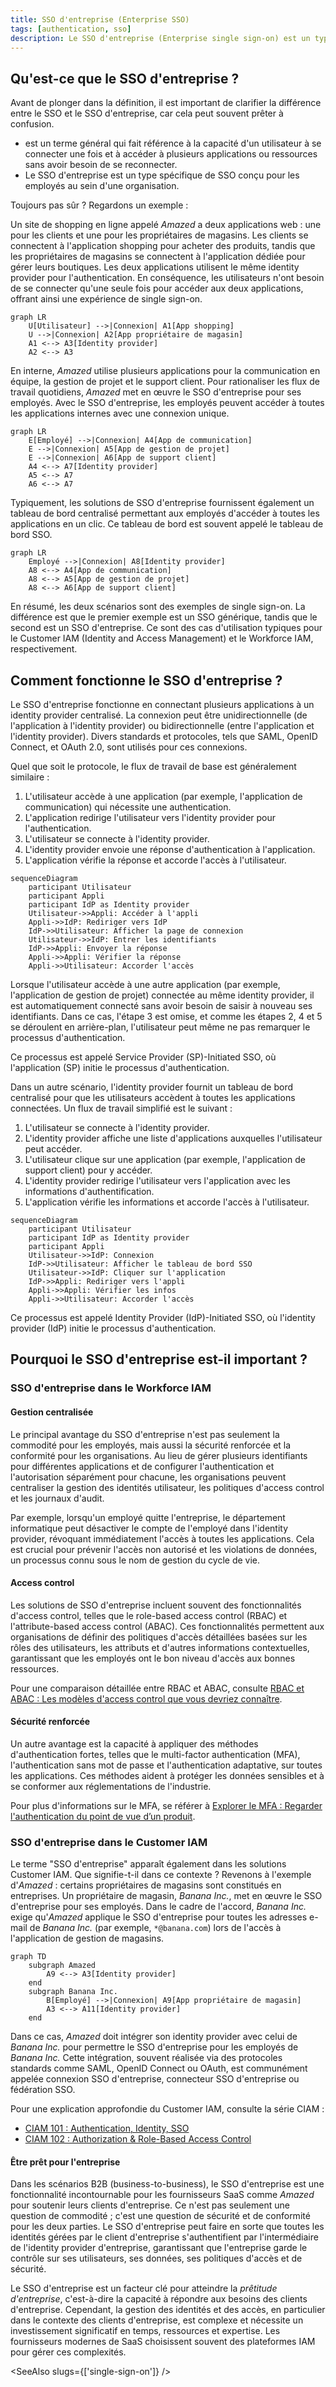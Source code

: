 ```yaml
---
title: SSO d'entreprise (Enterprise SSO)
tags: [authentication, sso]
description: Le SSO d'entreprise (Enterprise single sign-on) est un type particulier de SSO conçu pour les employés au sein d'une organisation.
---
```


## Qu'est-ce que le SSO d'entreprise ?

Avant de plonger dans la définition, il est important de clarifier la différence entre le SSO et le SSO d'entreprise, car cela peut souvent prêter à confusion.

- <Ref slug="single-sign-on" /> est un terme général qui fait référence à la capacité d'un utilisateur à se connecter une fois et à accéder à plusieurs applications ou ressources sans avoir besoin de se reconnecter.
- Le SSO d'entreprise est un type spécifique de SSO conçu pour les employés au sein d'une organisation.

Toujours pas sûr ? Regardons un exemple :

Un site de shopping en ligne appelé _Amazed_ a deux applications web : une pour les clients et une pour les propriétaires de magasins. Les clients se connectent à l'application shopping pour acheter des produits, tandis que les propriétaires de magasins se connectent à l'application dédiée pour gérer leurs boutiques. Les deux applications utilisent le même identity provider pour l'authentication. En conséquence, les utilisateurs n'ont besoin de se connecter qu'une seule fois pour accéder aux deux applications, offrant ainsi une expérience de single sign-on.

```mermaid
graph LR
    U[Utilisateur] -->|Connexion| A1[App shopping]
    U -->|Connexion| A2[App propriétaire de magasin]
    A1 <--> A3[Identity provider]
    A2 <--> A3
```

En interne, _Amazed_ utilise plusieurs applications pour la communication en équipe, la gestion de projet et le support client. Pour rationaliser les flux de travail quotidiens, _Amazed_ met en œuvre le SSO d'entreprise pour ses employés. Avec le SSO d'entreprise, les employés peuvent accéder à toutes les applications internes avec une connexion unique.

```mermaid
graph LR
    E[Employé] -->|Connexion| A4[App de communication]
    E -->|Connexion| A5[App de gestion de projet]
    E -->|Connexion| A6[App de support client]
    A4 <--> A7[Identity provider]
    A5 <--> A7
    A6 <--> A7
```

Typiquement, les solutions de SSO d'entreprise fournissent également un tableau de bord centralisé permettant aux employés d'accéder à toutes les applications en un clic. Ce tableau de bord est souvent appelé le tableau de bord SSO.

```mermaid
graph LR
    Employé -->|Connexion| A8[Identity provider]
    A8 <--> A4[App de communication]
    A8 <--> A5[App de gestion de projet]
    A8 <--> A6[App de support client]
```

En résumé, les deux scénarios sont des exemples de single sign-on. La différence est que le premier exemple est un SSO générique, tandis que le second est un SSO d'entreprise. Ce sont des cas d'utilisation typiques pour le Customer IAM (Identity and Access Management) et le Workforce IAM, respectivement.

## Comment fonctionne le SSO d'entreprise ?

Le SSO d'entreprise fonctionne en connectant plusieurs applications à un identity provider centralisé. La connexion peut être unidirectionnelle (de l'application à l'identity provider) ou bidirectionnelle (entre l'application et l'identity provider). Divers standards et protocoles, tels que SAML, OpenID Connect, et OAuth 2.0, sont utilisés pour ces connexions.

Quel que soit le protocole, le flux de travail de base est généralement similaire :

1. L'utilisateur accède à une application (par exemple, l'application de communication) qui nécessite une authentication.
2. L'application redirige l'utilisateur vers l'identity provider pour l'authentication.
3. L'utilisateur se connecte à l'identity provider.
4. L'identity provider envoie une réponse d'authentication à l'application.
5. L'application vérifie la réponse et accorde l'accès à l'utilisateur.

```mermaid
sequenceDiagram
    participant Utilisateur
    participant Appli
    participant IdP as Identity provider
    Utilisateur->>Appli: Accéder à l'appli
    Appli->>IdP: Rediriger vers IdP
    IdP->>Utilisateur: Afficher la page de connexion
    Utilisateur->>IdP: Entrer les identifiants
    IdP->>Appli: Envoyer la réponse
    Appli->>Appli: Vérifier la réponse
    Appli->>Utilisateur: Accorder l'accès
```

Lorsque l'utilisateur accède à une autre application (par exemple, l'application de gestion de projet) connectée au même identity provider, il est automatiquement connecté sans avoir besoin de saisir à nouveau ses identifiants. Dans ce cas, l'étape 3 est omise, et comme les étapes 2, 4 et 5 se déroulent en arrière-plan, l'utilisateur peut même ne pas remarquer le processus d'authentication.

Ce processus est appelé Service Provider (SP)-Initiated SSO, où l'application (SP) initie le processus d'authentication.

Dans un autre scénario, l'identity provider fournit un tableau de bord centralisé pour que les utilisateurs accèdent à toutes les applications connectées. Un flux de travail simplifié est le suivant :

1. L'utilisateur se connecte à l'identity provider.
2. L'identity provider affiche une liste d'applications auxquelles l'utilisateur peut accéder.
3. L'utilisateur clique sur une application (par exemple, l'application de support client) pour y accéder.
4. L'identity provider redirige l'utilisateur vers l'application avec les informations d'authentification.
5. L'application vérifie les informations et accorde l'accès à l'utilisateur.

```mermaid
sequenceDiagram
    participant Utilisateur
    participant IdP as Identity provider
    participant Appli
    Utilisateur->>IdP: Connexion
    IdP->>Utilisateur: Afficher le tableau de bord SSO
    Utilisateur->>IdP: Cliquer sur l'application
    IdP->>Appli: Rediriger vers l'appli
    Appli->>Appli: Vérifier les infos
    Appli->>Utilisateur: Accorder l'accès
```

Ce processus est appelé Identity Provider (IdP)-Initiated SSO, où l'identity provider (IdP) initie le processus d'authentication.

## Pourquoi le SSO d'entreprise est-il important ?

### SSO d'entreprise dans le Workforce IAM

#### Gestion centralisée

Le principal avantage du SSO d'entreprise n'est pas seulement la commodité pour les employés, mais aussi la sécurité renforcée et la conformité pour les organisations. Au lieu de gérer plusieurs identifiants pour différentes applications et de configurer l'authentication et l'autorisation séparément pour chacune, les organisations peuvent centraliser la gestion des identités utilisateur, les politiques d'access control et les journaux d'audit.

Par exemple, lorsqu'un employé quitte l'entreprise, le département informatique peut désactiver le compte de l'employé dans l'identity provider, révoquant immédiatement l'accès à toutes les applications. Cela est crucial pour prévenir l'accès non autorisé et les violations de données, un processus connu sous le nom de gestion du cycle de vie.

#### Access control

Les solutions de SSO d'entreprise incluent souvent des fonctionnalités d'access control, telles que le role-based access control (RBAC) et l'attribute-based access control (ABAC). Ces fonctionnalités permettent aux organisations de définir des politiques d'accès détaillées basées sur les rôles des utilisateurs, les attributs et d'autres informations contextuelles, garantissant que les employés ont le bon niveau d'accès aux bonnes ressources.

Pour une comparaison détaillée entre RBAC et ABAC, consulte [RBAC et ABAC : Les modèles d'access control que vous devriez connaître](https://blog.logto.io/rbac-and-abac).

#### Sécurité renforcée

Un autre avantage est la capacité à appliquer des méthodes d'authentication fortes, telles que le multi-factor authentication (MFA), l'authentication sans mot de passe et l'authentication adaptative, sur toutes les applications. Ces méthodes aident à protéger les données sensibles et à se conformer aux réglementations de l'industrie.

Pour plus d'informations sur le MFA, se référer à [Explorer le MFA : Regarder l'authentication du point de vue d’un produit](https://blog.logto.io/elaborate-mfa).

### SSO d'entreprise dans le Customer IAM

Le terme "SSO d'entreprise" apparaît également dans les solutions Customer IAM. Que signifie-t-il dans ce contexte ? Revenons à l'exemple d'_Amazed_ : certains propriétaires de magasins sont constitués en entreprises. Un propriétaire de magasin, _Banana Inc._, met en œuvre le SSO d'entreprise pour ses employés. Dans le cadre de l'accord, _Banana Inc._ exige qu'_Amazed_ applique le SSO d'entreprise pour toutes les adresses e-mail de _Banana Inc._ (par exemple, `*@banana.com`) lors de l'accès à l'application de gestion de magasins.

```mermaid
graph TD
    subgraph Amazed
        A9 <--> A3[Identity provider]
    end
    subgraph Banana Inc.
        B[Employé] -->|Connexion| A9[App propriétaire de magasin]
        A3 <--> A11[Identity provider]
    end
```

Dans ce cas, _Amazed_ doit intégrer son identity provider avec celui de _Banana Inc._ pour permettre le SSO d'entreprise pour les employés de _Banana Inc._ Cette intégration, souvent réalisée via des protocoles standards comme SAML, OpenID Connect ou OAuth, est communément appelée connexion SSO d'entreprise, connecteur SSO d'entreprise ou fédération SSO.

Pour une explication approfondie du Customer IAM, consulte la série CIAM :

- [CIAM 101 : Authentication, Identity, SSO](https://blog.logto.io/ciam-101-intro-authn-sso)
- [CIAM 102 : Authorization & Role-Based Access Control](https://blog.logto.io/ciam-102-authz-and-rbac)

#### Être prêt pour l'entreprise

Dans les scénarios B2B (business-to-business), le SSO d'entreprise est une fonctionnalité incontournable pour les fournisseurs SaaS comme _Amazed_ pour soutenir leurs clients d'entreprise. Ce n'est pas seulement une question de commodité ; c'est une question de sécurité et de conformité pour les deux parties. Le SSO d'entreprise peut faire en sorte que toutes les identités gérées par le client d'entreprise s'authentifient par l'intermédiaire de l'identity provider d'entreprise, garantissant que l'entreprise garde le contrôle sur ses utilisateurs, ses données, ses politiques d'accès et de sécurité.

Le SSO d'entreprise est un facteur clé pour atteindre la _prêtitude d'entreprise_, c'est-à-dire la capacité à répondre aux besoins des clients d'entreprise. Cependant, la gestion des identités et des accès, en particulier dans le contexte des clients d'entreprise, est complexe et nécessite un investissement significatif en temps, ressources et expertise. Les fournisseurs modernes de SaaS choisissent souvent des plateformes IAM pour gérer ces complexités.

<SeeAlso slugs={['single-sign-on']} />
